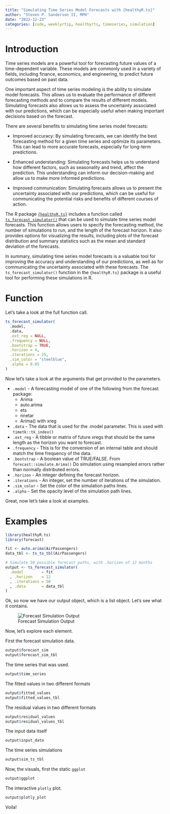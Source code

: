 ```yaml
---
title: "Simulating Time Series Model Forecasts with {healthyR.ts}"
author: "Steven P. Sanderson II, MPH"
date: "2022-12-23"
categories: [code, weeklyrtip, healthyrts, timeseries, simulation]
---
```


# Introduction

Time series models are a powerful tool for forecasting future values of a time-dependent variable. These models are commonly used in a variety of fields, including finance, economics, and engineering, to predict future outcomes based on past data.

One important aspect of time series modeling is the ability to simulate model forecasts. This allows us to evaluate the performance of different forecasting methods and to compare the results of different models. Simulating forecasts also allows us to assess the uncertainty associated with our predictions, which can be especially useful when making important decisions based on the forecast.

There are several benefits to simulating time series model forecasts:

*  Improved accuracy: By simulating forecasts, we can identify the best forecasting method for a given time series and optimize its parameters. This can lead to more accurate forecasts, especially for long-term predictions.

*  Enhanced understanding: Simulating forecasts helps us to understand how different factors, such as seasonality and trend, affect the prediction. This understanding can inform our decision-making and allow us to make more informed predictions.

*  Improved communication: Simulating forecasts allows us to present the uncertainty associated with our predictions, which can be useful for communicating the potential risks and benefits of different courses of action.

The R package [`{healthyR.ts}`](https://www.spsanderson.com/healthyR.ts/) includes a function called [`ts_forecast_simulator()`](https://www.spsanderson.com/healthyR.ts/reference/ts_forecast_simulator.html) that can be used to simulate time series model forecasts. This function allows users to specify the forecasting method, the number of simulations to run, and the length of the forecast horizon. It also provides options for visualizing the results, including plots of the forecast distribution and summary statistics such as the mean and standard deviation of the forecasts.

In summary, simulating time series model forecasts is a valuable tool for improving the accuracy and understanding of our predictions, as well as for communicating the uncertainty associated with these forecasts. The `ts_forecast_simulator()` function in the `{healthyR.ts}` package is a useful tool for performing these simulations in R.

# Function

Let's take a look at the full function call.

```r
ts_forecast_simulator(
  .model,
  .data,
  .ext_reg = NULL,
  .frequency = NULL,
  .bootstrap = TRUE,
  .horizon = 4,
  .iterations = 25,
  .sim_color = "steelblue",
  .alpha = 0.05
)
```

Now let's take a look at the arguments that get provided to the parameters.

*  `.model` - A forecasting model of one of the following from the forecast package:
    *  Arima
    *  auto.arima
    *  ets
    *  nnetar
    *  Arima() with xreg
*  `.data` - The data that is used for the .model parameter. This is used with `timetk::tk_index()`
*  `.ext_reg` - A tibble or matrix of future xregs that should be the same length as the horizon you want to forecast.
*  `.frequency` - This is for the conversion of an internal table and should match the time frequency of the data.
*  `.bootstrap` - A boolean value of TRUE/FALSE. From `forecast::simulate.Arima()` Do simulation using resampled errors rather than normally distributed errors.
*  `.horizon` - An integer defining the forecast horizon.
*  `.iterations` - An integer, set the number of iterations of the simulation.
*  `.sim_color` - Set the color of the simulation paths lines.
*  `.alpha` - Set the opacity level of the simulation path lines.

Great, now let's take a look at examples.

# Examples

```r
library(healthyR.ts)
library(forecast)

fit <- auto.arima(AirPassengers)
data_tbl <- ts_to_tbl(AirPassengers)

# Simulate 50 possible forecast paths, with .horizon of 12 months
output <- ts_forecast_simulator(
  .model        = fit
  , .horizon    = 12
  , .iterations = 50
  , .data       = data_tbl
)
```

Ok, so now we have our output object, which is a list object. Let's see what it contains.

![Forecast Simulation Output](forecast_sim_output.png)

Now, let's explore each element.

First the forecast simulation data.

```r
output$forecast_sim
output$forecast_sim_tbl
```

The time series that was used.

```r
output$time_series
```

The fitted values in two different formats
```r
output$fitted_values
output$fitted_values_tbl
```

The residual values in two different formats
```r
output$residual_values
output$residual_values_tbl
```

The input data itself
```r
output$input_data
```

The time series simulations
```r
output$sim_ts_tbl
```

Now, the visuals, first the static `ggplot`

```r
output$ggplot
```

The interactive `plotly` plot.
```r
output$plotly_plot
```

Voila!